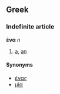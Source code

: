 ==Greek==
===Indefinite article===
'''ένα''' ''n''

# [[a]], [[an]]

====Synonyms====
*[[ένας]]
*[[μία]]